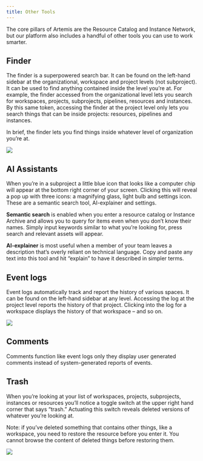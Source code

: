 ```yaml
---
title: Other Tools
---
```

The core pillars of Artemis are the Resource Catalog and Instance Network, but our platform also includes a handful of other tools you can use to work smarter. 

## Finder
The finder is a superpowered search bar. It can be found on the left-hand sidebar at the organizational, workspace and project levels (not subproject). It can be used to find anything contained inside the level you’re at. For example, the finder accessed from the organizational level lets you search for workspaces, projects, subprojects, pipelines, resources and instances. By this same token, accessing the finder at the project level only lets you search things that can be inside projects: resources, pipelines and instances.

In brief, the finder lets you find things inside whatever level of organization you’re at. 

<Frame caption="This is where the finder is">
  <img src="https://d27n7fycrsusaz.cloudfront.net/finder+tool.PNG" />
</Frame>

## AI Assistants

When you’re in a subproject a little blue icon that looks like a computer chip will appear at the bottom right corner of your screen. Clicking this will reveal a pop up with three icons: a magnifying glass, light bulb and settings icon. These are a semantic search tool, AI-explainer and settings. 

**Semantic search** is enabled when you enter a resource catalog or Instance Archive and allows you to query for items even when you don’t know their names. Simply input keywords similar to what you’re looking for, press search and relevant assets will appear.

**AI-explainer** is most useful when a member of your team leaves a description that’s overly reliant on technical language. Copy and paste any text into this tool and hit “explain” to have it described in simpler terms. 

## Event logs
Event logs automatically track and report the history of various spaces. It can be found on the left-hand sidebar at any level. Accessing the log at the project level reports the history of that project. Clicking into the log for a workspace displays the history of that workspace – and so on. 

<Frame caption="Here's where the event log will appear">
  <img src="https://d27n7fycrsusaz.cloudfront.net/event+log.PNG" />
</Frame>


## Comments
Comments function like event logs only they display user generated comments instead of system-generated reports of events.

## Trash
When you’re looking at your list of workspaces, projects, subprojects, instances or resources you’ll notice a toggle switch at the upper right hand corner that says “trash.” Actuating this switch reveals deleted versions of whatever you’re looking at.

Note: if you’ve deleted something that contains other things, like a workspace, you need to restore the resource before you enter it. You cannot browse the content of deleted things before restoring them.
<Frame caption="This screenshot highlights the trash toggle and ability to restore deleted content">
  <img src="https://d27n7fycrsusaz.cloudfront.net/trash.PNG" />
</Frame>
